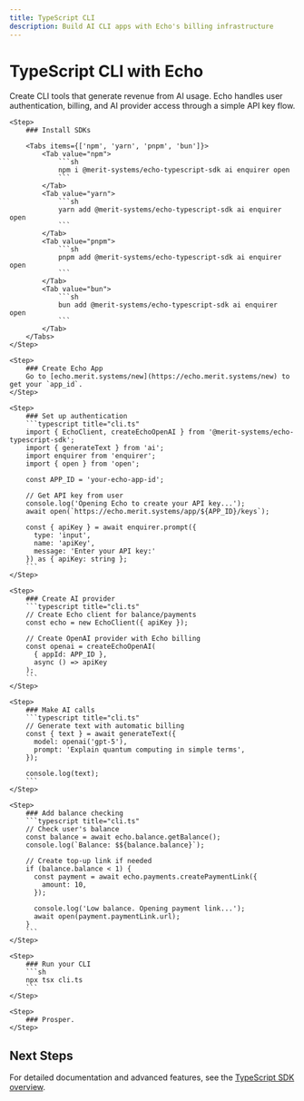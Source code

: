 ```yaml
---
title: TypeScript CLI
description: Build AI CLI apps with Echo's billing infrastructure
---
```



# TypeScript CLI with Echo

Create CLI tools that generate revenue from AI usage. Echo handles user authentication, billing, and AI provider access through a simple API key flow.

<Steps>

    <Step>
        ### Install SDKs

        <Tabs items={['npm', 'yarn', 'pnpm', 'bun']}>
            <Tab value="npm">
                ```sh
                npm i @merit-systems/echo-typescript-sdk ai enquirer open
                ```
            </Tab>
            <Tab value="yarn">
                ```sh
                yarn add @merit-systems/echo-typescript-sdk ai enquirer open
                ```
            </Tab>
            <Tab value="pnpm">
                ```sh
                pnpm add @merit-systems/echo-typescript-sdk ai enquirer open
                ```
            </Tab>
            <Tab value="bun">
                ```sh
                bun add @merit-systems/echo-typescript-sdk ai enquirer open
                ```
            </Tab>
        </Tabs>
    </Step>

    <Step>
        ### Create Echo App
        Go to [echo.merit.systems/new](https://echo.merit.systems/new) to get your `app_id`.
    </Step>

    <Step>
        ### Set up authentication
        ```typescript title="cli.ts"
        import { EchoClient, createEchoOpenAI } from '@merit-systems/echo-typescript-sdk';
        import { generateText } from 'ai';
        import enquirer from 'enquirer';
        import { open } from 'open';

        const APP_ID = 'your-echo-app-id';

        // Get API key from user
        console.log('Opening Echo to create your API key...');
        await open(`https://echo.merit.systems/app/${APP_ID}/keys`);

        const { apiKey } = await enquirer.prompt({
          type: 'input',
          name: 'apiKey',
          message: 'Enter your API key:'
        }) as { apiKey: string };
        ```
    </Step>

    <Step>
        ### Create AI provider
        ```typescript title="cli.ts"
        // Create Echo client for balance/payments
        const echo = new EchoClient({ apiKey });

        // Create OpenAI provider with Echo billing
        const openai = createEchoOpenAI(
          { appId: APP_ID },
          async () => apiKey
        );
        ```
    </Step>

    <Step>
        ### Make AI calls
        ```typescript title="cli.ts"
        // Generate text with automatic billing
        const { text } = await generateText({
          model: openai('gpt-5'),
          prompt: 'Explain quantum computing in simple terms',
        });

        console.log(text);
        ```
    </Step>

    <Step>
        ### Add balance checking
        ```typescript title="cli.ts"
        // Check user's balance
        const balance = await echo.balance.getBalance();
        console.log(`Balance: $${balance.balance}`);

        // Create top-up link if needed
        if (balance.balance < 1) {
          const payment = await echo.payments.createPaymentLink({
            amount: 10,
          });

          console.log('Low balance. Opening payment link...');
          await open(payment.paymentLink.url);
        }
        ```
    </Step>

    <Step>
        ### Run your CLI
        ```sh
        npx tsx cli.ts
        ```
    </Step>

    <Step>
        ### Prosper.
    </Step>

</Steps>

## Next Steps

For detailed documentation and advanced features, see the [TypeScript SDK overview](/docs/typescript-sdk).
